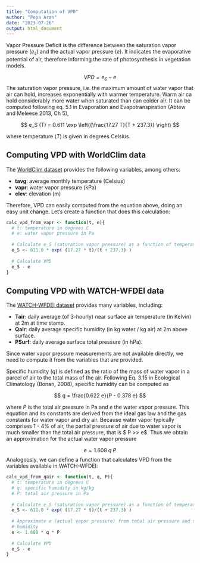 ```yaml
---
title: "Computation of VPD"
author: "Pepa Aran"
date: "2023-07-26"
output: html_document
---
```


Vapor Pressure Deficit is the difference between the saturation vapor pressure ($e_s$) and the actual vapor pressure ($e$). It indicates the evaporative potential of air, therefore informing the rate of photosynthesis in vegetation models.

$$ VPD = e_S - e $$
The saturation vapor pressure, i.e. the maximum amount of water vapor that air can hold, increases exponentially with warmer temperature. Warm air ca hold considerably more water when saturated than can colder air. It can be computed following eq. 5.1 in Evaporation and Evapotranspiration (Abtew and Meleese 2013, Ch 5),

$$ e_S (T) = 0.611 \exp \left({\frac{17.27 T}{T + 237.3}} \right) $$

where temperature ($T$) is given in degrees Celsius.

## Computing VPD with WorldClim data

The [WorldClim dataset](https://www.worldclim.org/data/worldclim21.html) provides the following variables, among others:

- **tavg**: average monthly temperature (Celsius)
- **vapr**: water vapor pressure (kPa)
- **elev**: elevation (m)

Therefore, VPD can easily computed from the equation above, doing an easy unit change. Let's create a function that does this calculation:
```r
calc_vpd_from_vapr <- function(t, e){
  # t: temperature in degrees C
  # e: water vapor pressure in Pa
  
  # Calculate e_S (saturation vapor pressure) as a function of temperature
  e_S <- 611.0 * exp( (17.27 * t)/(t + 237.3) )
  
  # Calculate VPD
  e_S - e
}
```

## Computing VPD with WATCH-WFDEI data

The [WATCH-WFDEI dataset](https://agupubs.onlinelibrary.wiley.com/doi/full/10.1002/2014WR015638) provides many variables, including:

- **Tair**: daily average (of 3-hourly) near surface air temperature (in Kelvin) at 2m at time stamp.
- **Qair**: daily average specific humidity (in kg water / kg air) at 2m above surface.
- **PSurf**: daily average surface total pressure (in hPa).

Since water vapor pressure measurements are not available directly, we need to compute it from the variables that are provided.

Specific humidity ($q$) is defined as the ratio of the mass of water vapor in a parcel of air to the total mass of the air. Following Eq. 3.15 in Ecological Climatology (Bonan, 2008), specific humidity can be computed as

$$ q = \frac{0.622 e}{P - 0.378 e} $$

where $P$ is the total air pressure in Pa and $e$ the water vapor pressure. This equation and its constants are derived from the ideal gas law and the gas constants for water vapor and dry air. Because water vapor typically comprises 1 - 4\% of air, the partial pressure of air due to water vapor is much smaller than the total air pressure, that is $ P >> e$. Thus we obtain an approximation for the actual water vapor pressure

$$ e = 1.608 \; q \; P $$
Analogously, we can define a function that calculates VPD from the variables available in WATCH-WFDEI:
```r
calc_vpd_from_qair <- function(t, q, P){
  # t: temperature in degrees C
  # q: specific humidity in kg/kg
  # P: total air pressure in Pa
  
  # Calculate e_S (saturation vapor pressure) as a function of temperature
  e_S <- 611.0 * exp( (17.27 * t)/(t + 237.3) )
  
  # Approximate e (actual vapor pressure) from total air pressure and specific
  # humidity
  e <- 1.608 * q * P
  
  # Calculate VPD
  e_S - e
}
```










